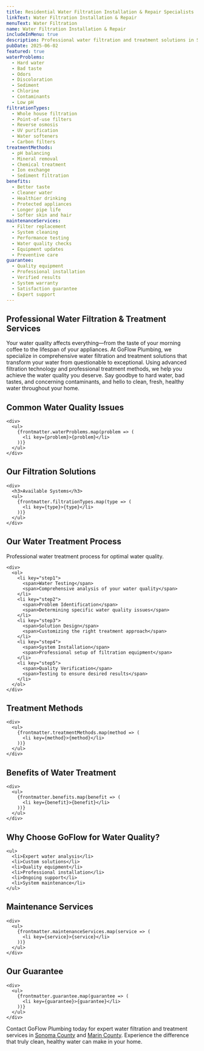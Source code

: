 ```yaml
---
title: Residential Water Filtration Installation & Repair Specialists
linkText: Water Filtration Installation & Repair
menuText: Water Filtration
name: Water Filtration Installation & Repair
includeInMenu: true
description: Professional water filtration and treatment solutions in Sonoma and Marin County. From whole-house systems to drinking water filters, we ensure clean, safe water for your family.
pubDate: 2025-06-02
featured: true
waterProblems:
  - Hard water
  - Bad taste
  - Odors
  - Discoloration
  - Sediment
  - Chlorine
  - Contaminants
  - Low pH
filtrationTypes:
  - Whole house filtration
  - Point-of-use filters
  - Reverse osmosis
  - UV purification
  - Water softeners
  - Carbon filters
treatmentMethods:
  - pH balancing
  - Mineral removal
  - Chemical treatment
  - Ion exchange
  - Sediment filtration
benefits:
  - Better taste
  - Cleaner water
  - Healthier drinking
  - Protected appliances
  - Longer pipe life
  - Softer skin and hair
maintenanceServices:
  - Filter replacement
  - System cleaning
  - Performance testing
  - Water quality checks
  - Equipment updates
  - Preventive care
guarantee:
  - Quality equipment
  - Professional installation
  - Verified results
  - System warranty
  - Satisfaction guarantee
  - Expert support
---
```


<article>
  <h1>Professional Water Filtration & Treatment Services</h1>

  <p>
    Your water quality affects everything—from the taste of your morning coffee to the lifespan of your appliances.
    At GoFlow Plumbing, we specialize in comprehensive water filtration and treatment solutions that transform your water from questionable to exceptional.
    Using advanced filtration technology and professional treatment methods, we help you achieve the water quality you deserve.
    Say goodbye to hard water, bad tastes, and concerning contaminants, and hello to clean, fresh, healthy water throughout your home.
  </p>

  <section>
    <h2>Common Water Quality Issues</h2>

    <div>
      <ul>
        {frontmatter.waterProblems.map(problem => (
          <li key={problem}>{problem}</li>
        ))}
      </ul>
    </div>
  </section>

  <section>
    <h2>Our Filtration Solutions</h2>

    <div>
      <h3>Available Systems</h3>
      <ul>
        {frontmatter.filtrationTypes.map(type => (
          <li key={type}>{type}</li>
        ))}
      </ul>
    </div>
  </section>

  <section>
    <h2>Our Water Treatment Process</h2>
    <div>Professional water treatment process for optimal water quality.</div>

    <div>
      <ol>
        <li key="step1">
          <span>Water Testing</span>
          <span>Comprehensive analysis of your water quality</span>
        </li>
        <li key="step2">
          <span>Problem Identification</span>
          <span>Determining specific water quality issues</span>
        </li>
        <li key="step3">
          <span>Solution Design</span>
          <span>Customizing the right treatment approach</span>
        </li>
        <li key="step4">
          <span>System Installation</span>
          <span>Professional setup of filtration equipment</span>
        </li>
        <li key="step5">
          <span>Quality Verification</span>
          <span>Testing to ensure desired results</span>
        </li>
      </ol>
    </div>
  </section>

  <section>
    <h2>Treatment Methods</h2>

    <div>
      <ul>
        {frontmatter.treatmentMethods.map(method => (
          <li key={method}>{method}</li>
        ))}
      </ul>
    </div>
  </section>

  <section>
    <h2>Benefits of Water Treatment</h2>

    <div>
      <ul>
        {frontmatter.benefits.map(benefit => (
          <li key={benefit}>{benefit}</li>
        ))}
      </ul>
    </div>
  </section>

  <section>
    <h2>Why Choose GoFlow for Water Quality?</h2>

    <ul>
      <li>Expert water analysis</li>
      <li>Custom solutions</li>
      <li>Quality equipment</li>
      <li>Professional installation</li>
      <li>Ongoing support</li>
      <li>System maintenance</li>
    </ul>
  </section>

  <section>
    <h2>Maintenance Services</h2>

    <div>
      <ul>
        {frontmatter.maintenanceServices.map(service => (
          <li key={service}>{service}</li>
        ))}
      </ul>
    </div>
  </section>

  <section>
    <h2>Our Guarantee</h2>

    <div>
      <ul>
        {frontmatter.guarantee.map(guarantee => (
          <li key={guarantee}>{guarantee}</li>
        ))}
      </ul>
    </div>
  </section>

  <section>
    <p>
      Contact GoFlow Plumbing today for expert water filtration and treatment services in
      <a href="/sonoma-county-plumbing/">Sonoma County</a> and <a href="/marin-county-plumbing/">Marin County</a>.
      Experience the difference that truly clean, healthy water can make in your home.
    </p>
  </section>
</article>
